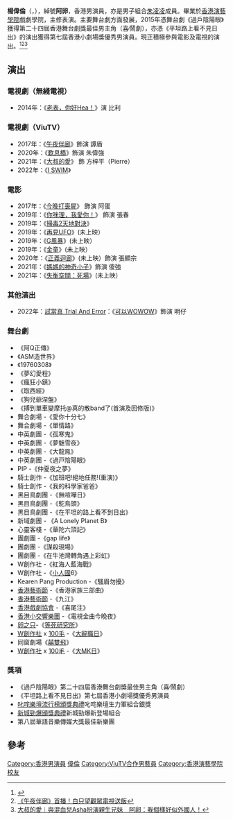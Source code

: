 '''楊偉倫'''（{{lang-en|Yeung Wai Lun}}，{{bd|1981年|9月14日}}），綽號'''阿卵'''，香港男演員，亦是男子組合[[朱凌凌|朱凌凌]]成員。畢業於[[香港演藝學院|香港演藝學院]]戲劇學院，主修表演。主要舞台劇方面發展，2015年憑舞台劇《過戶陰陽眼》獲得第二十四屆香港舞台劇獎最佳男主角（喜∕鬧劇），亦憑《平坦路上看不見日出》的演出獲得第七屆香港小劇場獎優秀男演員。現正積極參與電影及電視的演出。<ref>{{Cite web |url=https://hk.appledaily.com/entertainment/20210119/NLCWAEP5ABF6BBCYPPU7XT67S4/ |title=【光影漫步】翁子光殺出港片新血路 |access-date=2021-02-10 |archive-date=2021-03-17 |archive-url=https://web.archive.org/web/20210317004612/https://hk.appledaily.com/entertainment/20210119/NLCWAEP5ABF6BBCYPPU7XT67S4/ |dead-url=no }}</ref><ref>[https://hk.on.cc/hk/bkn/cnt/entertainment/20170403/bkn-20170403212059343-0403_00862_001.html  《午夜伴廊》首播！白只望觀眾電視送飯]</ref><ref>[https://www.hk01.com/即時娛樂/587064/  大叔的愛︱與混血兒Asha扮演親生兄妹　阿卵：我個樣好似外國人！]</ref>

==演出==
===電視劇（無綫電視）===
*2014年：《[[老表，你好Hea！|老表，你好Hea！]]》演 比利

===電視劇（ViuTV）===
*2017年：《[[午夜伴廊|午夜伴廊]]》飾演 譚盾
*2020年：《[[歎息橋_(電視劇)|歎息橋]]》飾演 朱偉強
*2021年：《[[大叔的愛_(香港電視劇)|大叔的愛]]》 飾 方梓平（Pierre）
*2022年：《[[I_SWIM|I SWIM]]》

===電影===
*2017年：《[[今晚打喪屍|今晚打喪屍]]》 飾演 阿蛋
*2019年：《[[你咪理，我愛你！|你咪理，我愛你！]]》 飾演 張春
*2019年：《[[掃毒2天地對決|掃毒2天地對決]]》
*2019年：《[[再見UFO|再見UFO]]》(未上映）
*2019年：《[[G風暴|G風暴]]》(未上映）
*2019年：《[[金童|金童]]》(未上映）
*2020年：《[[正義迴廊|正義迴廊]]》(未上映）飾演 張顯宗
*2021年：《[[媽媽的神奇小子|媽媽的神奇小子]]》飾演 傻強
*2021年：《[[失衡空間：死場|失衡空間：死場]]》(未上映）

=== 其他演出 ===
*2022年：[[試當真|試當真 Trial And Error]]：《[https://www.youtube.com/watch?v=ZCq-bgnJCUU 可以WOWOW]》飾演 明仔

===舞台劇===
*《阿Q正傳》
*《ASM造世界》
*《19760308》
*《夢幻愛程》
*《瘋狂小鎮》
*《取西經》
*《狗兒爺涅盤》
*《搏到單車變摩托@真的散band了(首演及回修版)》
*舞合劇場 -《愛你⼗分七》
*舞合劇場 -《單情路》
*中英劇團 -《孤寒⿁》
*中英劇團 -《夢魅雪夜》
*中英劇團 -《⼤龍鳯》
*中英劇團 -《過⼾陰陽眼》
*PIP -《仲夏夜之夢》 
*騎⼠創作 -《加班吧!絕地任務!(重演)》
*騎⼠創作 -《我的科學家爸爸》
*黑目鳥劇團 -《無喧嘩日》 
*黑目鳥劇團 -《鴕鳥頭》 
*黑目鳥劇團 -《在平坦的路上看不到日出》
*新域劇團 - 《A Lonely Planet B》
*心靈客棧 -《華陀六頂記》
*團劇團 -《gap life》
*團劇團 -《謀殺現場》
*團劇團 -《在牛池灣轉角遇上彩虹》
*W創作社 -《紅海人藍海戰》
*W創作社 -《[[小人國|小人國]]6》
*Kearen Pang Production -《騷眉勿擾》 
*[[香港藝術節|香港藝術節]] -《香港家族三部曲》
*[[香港藝術節|香港藝術節]] -《九江》
*[[香港戲劇協會|香港戲劇協會]] -《喜尾注》
*[[香港小交響樂團|香港小交響樂團]] -《電視金曲今晚夜》
*[[卵之只|卵之只]]-《[[等死研究所|等死研究所]]》
*[[W創作社|W創作社]] x [[100毛|100毛]] -《[[大辭職日|大辭職日]]》
*同窗劇場《[[囍雙飛|囍雙飛]]》
*[[W創作社|W創作社]] x [[100毛|100毛]] -《[[大MK日|大MK日]]》

===獎項===
*《過戶陰陽眼》第二十四屆香港舞台劇獎最佳男主角（喜∕鬧劇）
*《平坦路上看不見日出》第七屆香港小劇場獎優秀男演員
*[[叱咤樂壇流行榜頒獎典禮|叱咤樂壇流行榜頒獎典禮]]叱咤樂壇生力軍組合銀獎 
*[[新城勁爆頒獎典禮|新城勁爆頒獎典禮]]新城勁爆新登場組合
*第八屆華語音樂傳媒大獎最佳新樂團

==參考==
{{reflist}}
{{香港舞台劇獎最佳男主角_(喜劇/_鬧劇)}}

[[Category:香港男演員|Category:香港男演員]]
[[Category:楊姓|偉倫]]
[[Category:ViuTV合作男藝員|Category:ViuTV合作男藝員]]
[[Category:香港演藝學院校友|Category:香港演藝學院校友]]